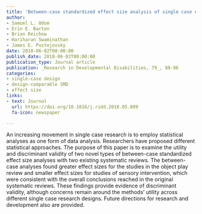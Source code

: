 ```yaml
---
title: 'Between-case standardized effect size analysis of single case design: Examination of the two methods'
author:
- Samuel L. Odom
- Erin E. Barton
- Brian Reichow
- Hariharan Swaminathan
- James E. Pustejovsky
date: 2018-06-02T00:00:00
publish_date: 2018-06-02T00:00:00
publication_type: Journal article
publication: _Research in Developmental Disabilities, 79_, 88-96
categories:
- single-case design
- design-comparable SMD
- effect size
links:
- text: Journal
  url: https://doi.org/10.1016/j.ridd.2018.05.009
  fa-icon: newspaper

---
```



An increasing movement in single case research is to employ statistical analyses as one form of data analysis. Researchers have proposed different statistical approaches. The purpose of this paper is to examine the utility and discriminant validity of two novel types of between-case standardized effect size analyses with two existing systematic reviews. The between-case analyses found greater effect sizes for the studies in the object play review and smaller effect sizes for studies of sensory intervention, which were consistent with the overall conclusions reached in the original systematic reviews. These findings provide evidence of discriminant validity, although concerns remain around the methods’ utility across different single case research designs. Future directions for research and development also are provided.

